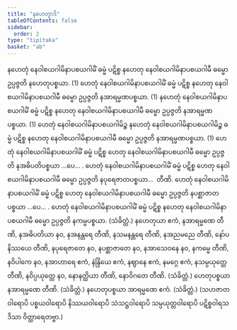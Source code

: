 ```yaml
---
title: "နဟေတွာဒိ"
tableOfContents: false
sidebar:
  order: 2
type: "tipitaka"
basket: "ab"
---
```



<DynamicBreadcrumb />

<Division number="324">

<Paragraph number="666">
နဟေတုံ နေဝါစယဂါမိနာပစယဂါမိံ ဓမ္မံ ပဋိစ္စ နဟေတု နေဝါစယဂါမိနာပစယဂါမီ ဓမ္မော ဥပ္ပဇ္ဇတိ နဟေတုပစ္စယာ. (1)
</Paragraph>

<Paragraph number="667">
ဟေတုံ နေဝါစယဂါမိနာပစယဂါမိံ ဓမ္မံ ပဋိစ္စ နဟေတု နေဝါစယဂါမိနာပစယဂါမီ ဓမ္မော ဥပ္ပဇ္ဇတိ နအာရမ္မဏပစ္စယာ. (1)
</Paragraph>

<Paragraph number="668">
နဟေတုံ နေဝါစယဂါမိနာပစယဂါမိံ ဓမ္မံ ပဋိစ္စ နဟေတု နေဝါစယဂါမိနာပစယဂါမီ ဓမ္မော ဥပ္ပဇ္ဇတိ နအာရမ္မဏပစ္စယာ. (1)
</Paragraph>

<Paragraph number="669">
ဟေတုံ နေဝါစယဂါမိနာပစယဂါမိဉ္စ နဟေတုံ နေဝါစယဂါမိနာပစယဂါမိဉ္စ ဓမ္မံ ပဋိစ္စ နဟေတု နေဝါစယဂါမိနာပစယဂါမီ ဓမ္မော ဥပ္ပဇ္ဇတိ နအာရမ္မဏပစ္စယာ. (1)
</Paragraph>

<Paragraph number="670">
ဟေတုံ နေဝါစယဂါမိနာပစယဂါမိံ ဓမ္မံ ပဋိစ္စ ဟေတု နေဝါစယဂါမိနာပစယဂါမီ ဓမ္မော ဥပ္ပဇ္ဇတိ နအဓိပတိပစ္စယာ …ပေ… .
</Paragraph>

<Paragraph number="671">
ဟေတုံ နေဝါစယဂါမိနာပစယဂါမိံ ဓမ္မံ ပဋိစ္စ ဟေတု နေဝါစယဂါမိနာပစယဂါမီ ဓမ္မော ဥပ္ပဇ္ဇတိ နပုရေဇာတပစ္စယာ…  တီဏိ.
</Paragraph>

<Paragraph number="672">
ဟေတုံ နေဝါစယဂါမိနာပစယဂါမိံ ဓမ္မံ ပဋိစ္စ ဟေတု နေဝါစယဂါမိနာပစယဂါမီ ဓမ္မော ဥပ္ပဇ္ဇတိ နပစ္ဆာဇာတပစ္စယာ …ပေ… .
</Paragraph>

<Paragraph number="673">
ဟေတုံ နေဝါစယဂါမိနာပစယဂါမိံ ဓမ္မံ ပဋိစ္စ နဟေတု နေဝါစယဂါမိနာပစယဂါမီ ဓမ္မော ဥပ္ပဇ္ဇတိ နကမ္မပစ္စယာ. (သံခိတ္တံ.)
</Paragraph>

</Division>
<Division number="325">

<Paragraph number="674">
နဟေတုယာ ဧကံ, နအာရမ္မဏေ တီဏိ, နအဓိပတိယာ နဝ, နအနန္တရေ တီဏိ, နသမနန္တရေ တီဏိ, နအညမညေ တီဏိ, နော်ပနိဿယေ တီဏိ, နပုရေဇာတေ နဝ, နပစ္ဆာဇာတေ နဝ, နအာသေဝနေ နဝ, နကမ္မေ တီဏိ, နဝိပါကေ နဝ, နအာဟာရေ ဧကံ, နဲန္ဒြိယေ ဧကံ, နဈာနေ ဧကံ, နမဂ္ဂေ ဧကံ, နသမ္ပယုတ္တေ တီဏိ, နဝိပ္ပယုတ္တေ နဝ, နောနတ္ထိယာ တီဏိ, နောဝိဂတေ တီဏိ. (သံခိတ္တံ.)
</Paragraph>

<Paragraph number="675">
ဟေတုပစ္စယာ နအာရမ္မဏေ တီဏိ. (သံခိတ္တံ.)
</Paragraph>

<Paragraph number="676">
နဟေတုပစ္စယာ အာရမ္မဏေ ဧကံ. (သံခိတ္တံ.)
</Paragraph>

<Paragraph number="677">
(သဟဇာတဝါရောပိ ပစ္စယဝါရောပိ နိဿယဝါရောပိ သံသဋ္ဌဝါရောပိ သမ္ပယုတ္တဝါရောပိ ပဋိစ္စဝါရသဒိသာ ဝိတ္ထာရေတဗ္ဗာ.)
</Paragraph>
</Division>